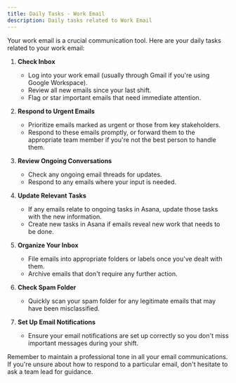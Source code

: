 ```yaml
---
title: Daily Tasks - Work Email
description: Daily tasks related to Work Email
---
```

Your work email is a crucial communication tool. Here are your daily tasks related to your work email:

1. **Check Inbox**
   - Log into your work email (usually through Gmail if you're using Google Workspace).
   - Review all new emails since your last shift.
   - Flag or star important emails that need immediate attention.

2. **Respond to Urgent Emails**
   - Prioritize emails marked as urgent or those from key stakeholders.
   - Respond to these emails promptly, or forward them to the appropriate team member if you're not the best person to handle them.

3. **Review Ongoing Conversations**
   - Check any ongoing email threads for updates.
   - Respond to any emails where your input is needed.

4. **Update Relevant Tasks**
   - If any emails relate to ongoing tasks in Asana, update those tasks with the new information.
   - Create new tasks in Asana if emails reveal new work that needs to be done.

5. **Organize Your Inbox**
   - File emails into appropriate folders or labels once you've dealt with them.
   - Archive emails that don't require any further action.

6. **Check Spam Folder**
   - Quickly scan your spam folder for any legitimate emails that may have been misclassified.

7. **Set Up Email Notifications**
   - Ensure your email notifications are set up correctly so you don't miss important messages during your shift.

Remember to maintain a professional tone in all your email communications. If you're unsure about how to respond to a particular email, don't hesitate to ask a team lead for guidance.

